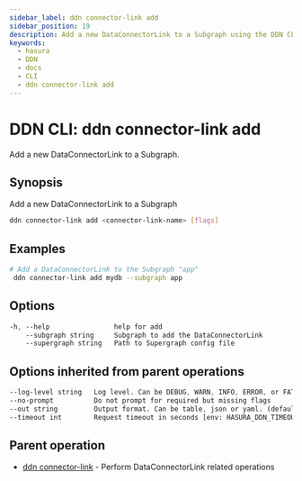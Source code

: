 ```yaml
---
sidebar_label: ddn connector-link add
sidebar_position: 19
description: Add a new DataConnectorLink to a Subgraph using the DDN CLI
keywords:
  - hasura
  - DDN
  - docs
  - CLI
  - ddn connector-link add
---
```


# DDN CLI: ddn connector-link add

Add a new DataConnectorLink to a Subgraph.

## Synopsis

Add a new DataConnectorLink to a Subgraph

```bash
ddn connector-link add <connector-link-name> [flags]
```

## Examples

```bash
# Add a DataConnectorLink to the Subgraph "app"
 ddn connector-link add mydb --subgraph app
```

## Options

```sass
-h, --help                help for add
    --subgraph string     Subgraph to add the DataConnectorLink
    --supergraph string   Path to Supergraph config file
```

## Options inherited from parent operations

```sass
--log-level string   Log level. Can be DEBUG, WARN, INFO, ERROR, or FATAL. (default "INFO")
--no-prompt          Do not prompt for required but missing flags
--out string         Output format. Can be table, json or yaml. (default "table")
--timeout int        Request timeout in seconds [env: HASURA_DDN_TIMEOUT] (default 100)
```

## Parent operation

- [ddn connector-link](/cli/commands/ddn_connector-link) - Perform DataConnectorLink related operations
